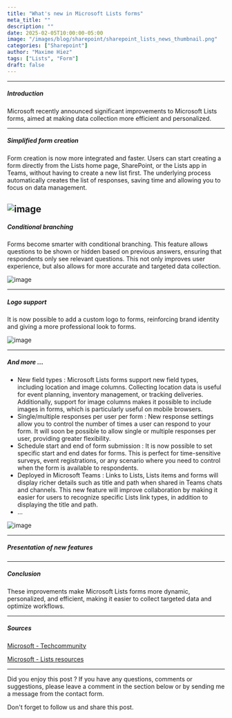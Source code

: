 ```yaml
---
title: "What's new in Microsoft Lists forms"
meta_title: ""
description: ""
date: 2025-02-05T10:00:00-05:00
image: "/images/blog/sharepoint/sharepoint_lists_news_thumbnail.png"
categories: ["Sharepoint"]
author: "Maxime Hiez"
tags: ["Lists", "Form"]
draft: false
---
```

---

##### Introduction
Microsoft recently announced significant improvements to Microsoft Lists forms, aimed at making data collection more efficient and personalized.

---

##### Simplified form creation
Form creation is now more integrated and faster. Users can start creating a form directly from the Lists home page, SharePoint, or the Lists app in Teams, without having to create a new list first. The underlying process automatically creates the list of responses, saving time and allowing you to focus on data management.

![image](/images/blog/sharepoint/sharepoint_lists_news_001.png)
---

##### Conditional branching
Forms become smarter with conditional branching. This feature allows questions to be shown or hidden based on previous answers, ensuring that respondents only see relevant questions. This not only improves user experience, but also allows for more accurate and targeted data collection.

![image](/images/blog/sharepoint/sharepoint_lists_news_002.png)

---

##### Logo support
It is now possible to add a custom logo to forms, reinforcing brand identity and giving a more professional look to forms.

![image](/images/blog/sharepoint/sharepoint_lists_news_003.png)

---

##### And more ...
- New field types : Microsoft Lists forms support new field types, including location and image columns. Collecting location data is useful for event planning, inventory management, or tracking deliveries. Additionally, support for image columns makes it possible to include images in forms, which is particularly useful on mobile browsers.
- Single/multiple responses per user per form : New response settings allow you to control the number of times a user can respond to your form. It will soon be possible to allow single or multiple responses per user, providing greater flexibility.
- Schedule start and end of form submission : It is now possible to set specific start and end dates for forms. This is perfect for time-sensitive surveys, event registrations, or any scenario where you need to control when the form is available to respondents.
- Deployed in Microsoft Teams : Links to Lists, Lists items and forms will display richer details such as title and path when shared in Teams chats and channels. This new feature will improve collaboration by making it easier for users to recognize specific Lists link types, in addition to displaying the title and path.
- ...

![image](/images/blog/sharepoint/sharepoint_lists_news_004.png)

---

##### Presentation of new features
<Youtube client:load id="BwYz5hIiDiw" title="Microsoft Lists forms update" />

---

##### Conclusion
These improvements make Microsoft Lists forms more dynamic, personalized, and efficient, making it easier to collect targeted data and optimize workflows.

---

##### Sources
[Microsoft - Techcommunity](https://techcommunity.microsoft.com/blog/spblog/microsoft-lists-forms-whats-new/4374037)

[Microsoft - Lists resources](https://adoption.microsoft.com/en-us/microsoft-lists/resources)

---


Did you enjoy this post ? If you have any questions, comments or suggestions, please leave a comment in the section below or by sending me a message from the contact form.

Don't forget to follow us and share this post.